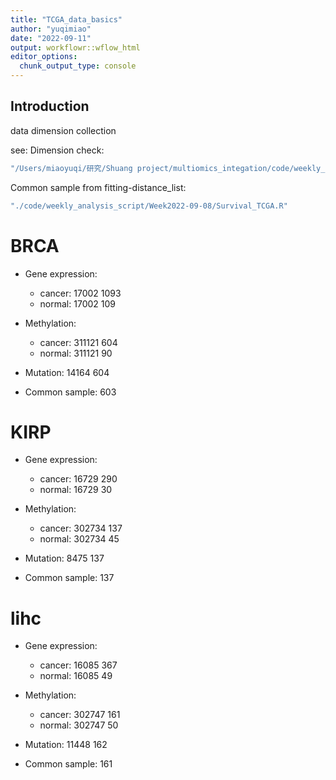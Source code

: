 ```yaml
---
title: "TCGA_data_basics"
author: "yuqimiao"
date: "2022-09-11"
output: workflowr::wflow_html
editor_options:
  chunk_output_type: console
---
```


## Introduction

data dimension collection

see: 
Dimension check: 

```r
"/Users/miaoyuqi/研究/Shuang project/multiomics_integation/code/weekly_analysis_script/Week2022-03-10/TCGA_data_check.R"
```

Common sample from fitting-distance_list:
```r
"./code/weekly_analysis_script/Week2022-09-08/Survival_TCGA.R"
```



# BRCA

* Gene expression: 
  * cancer: 17002  1093
  * normal: 17002   109
* Methylation:
  * cancer: 311121    604
  * normal: 311121     90
* Mutation: 14164   604

* Common sample: 603


# KIRP

* Gene expression: 
  * cancer: 16729   290
  * normal: 16729    30
* Methylation:
  * cancer: 302734    137
  * normal: 302734     45
* Mutation: 8475  137

* Common sample: 137

# lihc

* Gene expression: 
  * cancer: 16085   367
  * normal: 16085    49
* Methylation:
  * cancer: 302747    161
  * normal: 302747     50
* Mutation: 11448   162

* Common sample: 161
